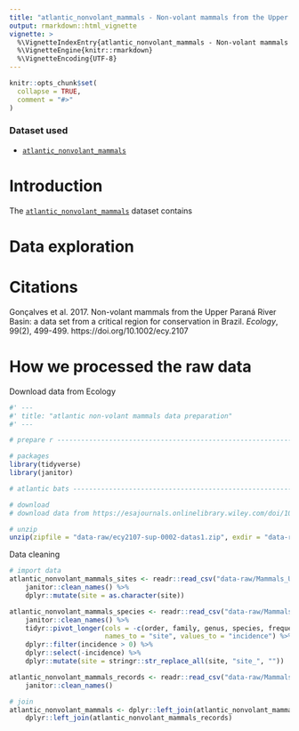 ```yaml
---
title: "atlantic_nonvolant_mammals - Non-volant mammals from the Upper Paraná River Basin: a data set from a critical region for conservation in Brazil"
output: rmarkdown::html_vignette
vignette: >
  %\VignetteIndexEntry{atlantic_nonvolant_mammals - Non-volant mammals from the Upper Paraná River Basin: a data set from a critical region for conservation in Brazil}
  %\VignetteEngine{knitr::rmarkdown}
  %\VignetteEncoding{UTF-8}
---
```


```r
knitr::opts_chunk$set(
  collapse = TRUE,
  comment = "#>"
)
```

### Dataset used

- [`atlantic_nonvolant_mammals`](https://mauriciovancine.github.io/atlanticr/reference/atlantic_nonvolant_mammals.html)

# Introduction

The [`atlantic_nonvolant_mammals`](https://mauriciovancine.github.io/atlanticr/reference/atlantic_nonvolant_mammals.html) dataset contains 

# Data exploration

# Citations

Gonçalves et al. 2017. Non-volant mammals from the Upper Paraná River Basin: a data set from a critical region for conservation in Brazil. *Ecology*, 99(2), 499-499. https://doi.org/10.1002/ecy.2107

# How we processed the raw data

Download data from Ecology

```r
#' ---
#' title: "atlantic non-volant mammals data preparation"
#' ---

# prepare r -------------------------------------------------------------

# packages
library(tidyverse)
library(janitor)

# atlantic bats ---------------------------------------------------------

# download
# download data from https://esajournals.onlinelibrary.wiley.com/doi/10.1002/ecy.2107

# unzip
unzip(zipfile = "data-raw/ecy2107-sup-0002-datas1.zip", exdir = "data-raw")
```

Data cleaning
```r
# import data
atlantic_nonvolant_mammals_sites <- readr::read_csv("data-raw/Mammals_UPRB_study_sites.csv") %>%
    janitor::clean_names() %>%
    dplyr::mutate(site = as.character(site))

atlantic_nonvolant_mammals_species <- readr::read_csv("data-raw/Mammals_UPRB_species.csv") %>%
    janitor::clean_names() %>%
    tidyr::pivot_longer(cols = -c(order, family, genus, species, frequency_of_occurrence, iucn_status, brazilian_status),
                        names_to = "site", values_to = "incidence") %>%
    dplyr::filter(incidence > 0) %>%
    dplyr::select(-incidence) %>%
    dplyr::mutate(site = stringr::str_replace_all(site, "site_", ""))

atlantic_nonvolant_mammals_records <- readr::read_csv("data-raw/Mammals_UPRB_records.csv") %>%
    janitor::clean_names()

# join
atlantic_nonvolant_mammals <- dplyr::left_join(atlantic_nonvolant_mammals_sites, atlantic_nonvolant_mammals_species) %>%
    dplyr::left_join(atlantic_nonvolant_mammals_records)
```
